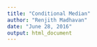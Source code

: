 ```yaml
---
title: "Conditional Median"
author: "Renjith Madhavan"
date: "June 28, 2016"
output: html_document
---
```



```r



```
